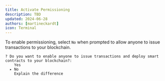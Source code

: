 ```yaml
---
title: Activate Permissioning
description: TBD
updated: 2024-06-28
authors: [martineckardt]
icon: Terminal
---
```


To enable permissioning, select `No` when prompted to allow anyone to issue transactions to your blockchain.

```
? Do you want to enable anyone to issue transactions and deploy smart contracts to your blockchain?: 
    Yes
  ▸ No
    Explain the difference
```